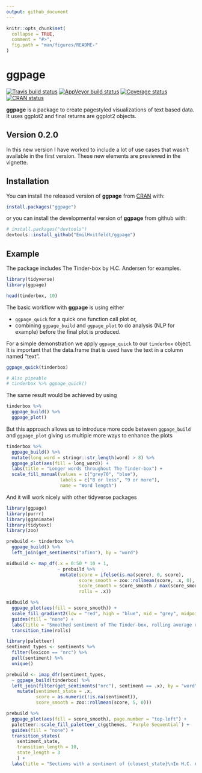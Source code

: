 ```yaml
---
output: github_document
---
```

```r
knitr::opts_chunk$set(
  collapse = TRUE,
  comment = "#>",
  fig.path = "man/figures/README-"
)
```

# ggpage

[![Travis build status](https://travis-ci.org/EmilHvitfeldt/ggpage.svg?branch=master)](https://travis-ci.org/EmilHvitfeldt/ggpage)
[![AppVeyor build status](https://ci.appveyor.com/api/projects/status/github/EmilHvitfeldt/ggpage?branch=master&svg=true)](https://ci.appveyor.com/project/EmilHvitfeldt/ggpage)
[![Coverage status](https://codecov.io/gh/EmilHvitfeldt/ggpage/branch/master/graph/badge.svg)](https://codecov.io/github/EmilHvitfeldt/ggpage?branch=master)
[![CRAN status](https://www.r-pkg.org/badges/version/ggpage)](https://cran.r-project.org/package=ggpage)

**ggpage** is a package to create pagestyled visualizations of text based data. It uses ggplot2 and final returns are ggplot2 objects.

## Version 0.2.0

In this new version I have worked to include a lot of use cases that wasn't available in the first version. These new elements are previewed in the vignette.

## Installation

You can install the released version of **ggpage** from [CRAN](https://cran.r-project.org/) with:

```r
install.packages("ggpage")
```

or you can install the developmental version of **ggpage** from github with:

```r
# install.packages("devtools")
devtools::install_github("EmilHvitfeldt/ggpage")
```

## Example

The package includes The Tinder-box by H.C. Andersen for examples.

```r
library(tidyverse)
library(ggpage)

head(tinderbox, 10)
```

The basic workflow with **ggpage** is using either 

- `ggpage_quick` for a quick one function call plot or,
- combining `ggpage_build` and `ggpage_plot` to do analysis (NLP for example) before the final plot is produced.

For a simple demonstration we apply `ggpage_quick` to our `tinderbox` object. It is important that the data.frame that is used have the text in a column named "text".

```r
ggpage_quick(tinderbox)

# Also pipeable
# tinderbox %>% ggpage_quick()
```

The same result would be achieved by using

```r
tinderbox %>% 
  ggpage_build() %>% 
  ggpage_plot()
```

But this approach allows us to introduce more code between `ggpage_build` and `ggpage_plot` giving us multiple more ways to enhance the plots

```r
tinderbox %>%
  ggpage_build() %>%
  mutate(long_word = stringr::str_length(word) > 8) %>%
  ggpage_plot(aes(fill = long_word)) +
  labs(title = "Longer words throughout The Tinder-box") +
  scale_fill_manual(values = c("grey70", "blue"),
                    labels = c("8 or less", "9 or more"),
                    name = "Word length")
```

And it will work nicely with other tidyverse packages

```r
library(ggpage)
library(purrr)
library(gganimate)
library(tidytext)
library(zoo)

prebuild <- tinderbox %>%
  ggpage_build() %>%
  left_join(get_sentiments("afinn"), by = "word") 

midbuild <- map_df(.x = 0:50 * 10 + 1,
                   ~ prebuild %>% 
                    mutate(score = ifelse(is.na(score), 0, score), 
                           score_smooth = zoo::rollmean(score, .x, 0),
                           score_smooth = score_smooth / max(score_smooth),
                           rolls = .x))

midbuild %>%
  ggpage_plot(aes(fill = score_smooth)) +
  scale_fill_gradient2(low = "red", high = "blue", mid = "grey", midpoint = 0) +
  guides(fill = "none") +
  labs(title = "Smoothed sentiment of The Tinder-box, rolling average of {round(frame_time)}") +
  transition_time(rolls)
```

```r
library(paletteer)
sentiment_types <- sentiments %>%
  filter(lexicon == "nrc") %>%
  pull(sentiment) %>%
  unique()

prebuild <- imap_dfr(sentiment_types,
  ~ ggpage_build(tinderbox) %>%
  left_join(filter(get_sentiments("nrc"), sentiment == .x), by = "word") %>%
    mutate(sentiment_state = .x,
           score = as.numeric(!is.na(sentiment)),
           score_smooth = zoo::rollmean(score, 5, 0)))

prebuild %>% 
  ggpage_plot(aes(fill = score_smooth), page.number = "top-left") +
  paletteer::scale_fill_paletteer_c(ggthemes, `Purple Sequential`) +
  guides(fill = "none") +
  transition_states(
    sentiment_state,
    transition_length = 10,
    state_length = 3
    ) +
  labs(title = "Sections with a sentiment of {closest_state}\nIn H.C. Andersen's Tinderbox")
```

